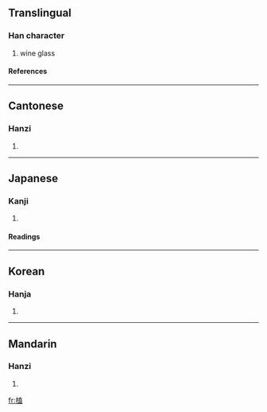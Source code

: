==Translingual==
===Han character===
{{Han char|rn=75|rad=木|as=10|sn=14|four=4491<sub>7</sub>|canj=木土戈廿 (DGIT)}}
# wine glass
====References====
{{Han ref|kx=0545.120|dkj=15295|dj=0933.030|hdz=21260.100|uh=69BC|ud=27068|bh=E245|bd=57925}}

----
==Cantonese==
===Hanzi===
{{yue-hanzi|jyut=|y=hap6}}
# {{defn|Cantonese}}

----
==Japanese==
===Kanji===
{{ja-kanji|grade=|rs=木10}}
# {{defn|Japanese}} 
====Readings====
{{ja-readings|on=[[こう]] (kō)|kun=[[さかだる]] (sakadaru)}}

----
==Korean==
===Hanja===
{{ko-hanja|hangeul=합|eumhun=|rv=hap|mr=hap|y=hap}}
# {{defn|Korean}}

----
==Mandarin==
===Hanzi===
{{cmn-hanzi|pin=[[kè]] ([[ke4]])|wg=k'o<sup>4</sup>}}
# {{defn|Mandarin}}

[[fr:榼]]